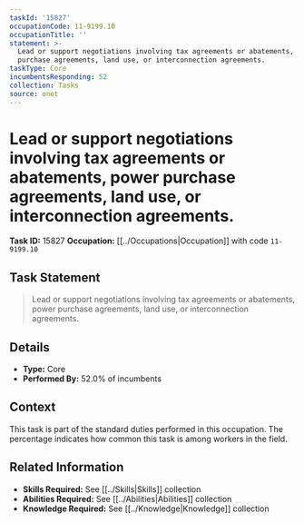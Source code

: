 ```yaml
---
taskId: '15827'
occupationCode: 11-9199.10
occupationTitle: ''
statement: >-
  Lead or support negotiations involving tax agreements or abatements, power
  purchase agreements, land use, or interconnection agreements.
taskType: Core
incumbentsResponding: 52
collection: Tasks
source: onet
---
```

# Lead or support negotiations involving tax agreements or abatements, power purchase agreements, land use, or interconnection agreements.

**Task ID:** 15827
**Occupation:** [[../Occupations|Occupation]] with code `11-9199.10`

## Task Statement

> Lead or support negotiations involving tax agreements or abatements, power purchase agreements, land use, or interconnection agreements.

## Details

- **Type:** Core
- **Performed By:** 52.0% of incumbents

## Context

This task is part of the standard duties performed in this occupation. The percentage indicates how common this task is among workers in the field.

## Related Information

- **Skills Required:** See [[../Skills|Skills]] collection
- **Abilities Required:** See [[../Abilities|Abilities]] collection
- **Knowledge Required:** See [[../Knowledge|Knowledge]] collection
